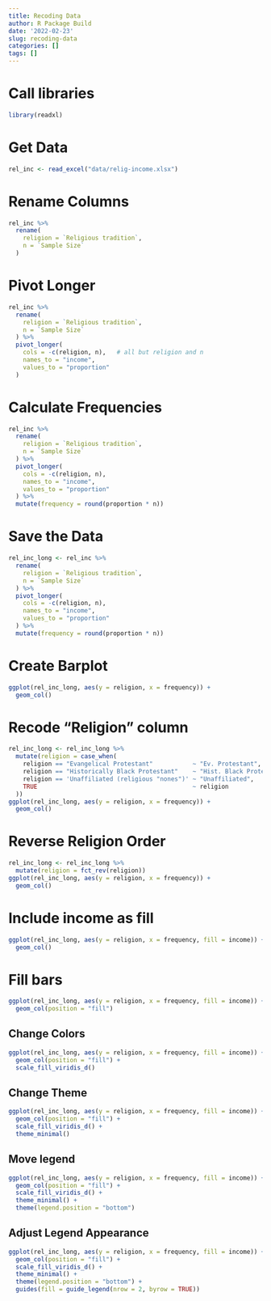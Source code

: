 ```yaml
---
title: Recoding Data
author: R Package Build
date: '2022-02-23'
slug: recoding-data
categories: []
tags: []
---
```

# Call libraries
```r
library(readxl)
```
# Get Data
```r
rel_inc <- read_excel("data/relig-income.xlsx")
```

# Rename Columns
```r
rel_inc %>%
  rename( 
    religion = `Religious tradition`, 
    n = `Sample Size` 
  )
```
# Pivot Longer
```r
rel_inc %>%
  rename(
    religion = `Religious tradition`,
    n = `Sample Size`
  ) %>%
  pivot_longer( 
    cols = -c(religion, n),   # all but religion and n 
    names_to = "income",  
    values_to = "proportion" 
  )
```
# Calculate Frequencies
```r
rel_inc %>%
  rename(
    religion = `Religious tradition`,
    n = `Sample Size`
  ) %>%
  pivot_longer(
    cols = -c(religion, n), 
    names_to = "income", 
    values_to = "proportion"
  ) %>%
  mutate(frequency = round(proportion * n))
```

# Save the Data
```r
rel_inc_long <- rel_inc %>% 
  rename(
    religion = `Religious tradition`,
    n = `Sample Size`
  ) %>%
  pivot_longer(
    cols = -c(religion, n), 
    names_to = "income", 
    values_to = "proportion"
  ) %>%
  mutate(frequency = round(proportion * n))
```

# Create Barplot
```r
ggplot(rel_inc_long, aes(y = religion, x = frequency)) +
  geom_col()
```
# Recode "Religion" column
```r
rel_inc_long <- rel_inc_long %>%
  mutate(religion = case_when(
    religion == "Evangelical Protestant"           ~ "Ev. Protestant",
    religion == "Historically Black Protestant"    ~ "Hist. Black Protestant",
    religion == 'Unaffiliated (religious "nones")' ~ "Unaffiliated",
    TRUE                                           ~ religion
  ))
ggplot(rel_inc_long, aes(y = religion, x = frequency)) +
  geom_col()
```

# Reverse Religion Order
```r
rel_inc_long <- rel_inc_long %>%
  mutate(religion = fct_rev(religion))
ggplot(rel_inc_long, aes(y = religion, x = frequency)) +
  geom_col()
```
# Include income as fill
```r
ggplot(rel_inc_long, aes(y = religion, x = frequency, fill = income)) + 
  geom_col()

```
# Fill bars
```r
ggplot(rel_inc_long, aes(y = religion, x = frequency, fill = income)) +
  geom_col(position = "fill")
```

## Change Colors
```r
ggplot(rel_inc_long, aes(y = religion, x = frequency, fill = income)) +
  geom_col(position = "fill") +
  scale_fill_viridis_d()
```

## Change Theme
```r
ggplot(rel_inc_long, aes(y = religion, x = frequency, fill = income)) +
  geom_col(position = "fill") +
  scale_fill_viridis_d() +
  theme_minimal()
```
## Move legend
```r
ggplot(rel_inc_long, aes(y = religion, x = frequency, fill = income)) +
  geom_col(position = "fill") +
  scale_fill_viridis_d() +
  theme_minimal() +
  theme(legend.position = "bottom")
```
## Adjust Legend Appearance
```r
ggplot(rel_inc_long, aes(y = religion, x = frequency, fill = income)) +
  geom_col(position = "fill") +
  scale_fill_viridis_d() +
  theme_minimal() +
  theme(legend.position = "bottom") +
  guides(fill = guide_legend(nrow = 2, byrow = TRUE))
```




